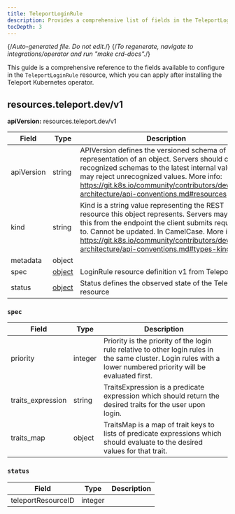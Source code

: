 ```yaml
---
title: TeleportLoginRule
description: Provides a comprehensive list of fields in the TeleportLoginRule resource available through the Teleport Kubernetes operator.
tocDepth: 3
---
```


{/*Auto-generated file. Do not edit.*/}
{/*To regenerate, navigate to integrations/operator and run "make crd-docs".*/}

This guide is a comprehensive reference to the fields available to configure in
the `TeleportLoginRule` resource, which you can apply after installing
the Teleport Kubernetes operator.


## resources.teleport.dev/v1

**apiVersion:** resources.teleport.dev/v1

|Field|Type|Description|
|---|---|---|
|apiVersion|string|APIVersion defines the versioned schema of this representation of an object. Servers should convert recognized schemas to the latest internal value, and may reject unrecognized values. More info: https://git.k8s.io/community/contributors/devel/sig-architecture/api-conventions.md#resources|
|kind|string|Kind is a string value representing the REST resource this object represents. Servers may infer this from the endpoint the client submits requests to. Cannot be updated. In CamelCase. More info: https://git.k8s.io/community/contributors/devel/sig-architecture/api-conventions.md#types-kinds|
|metadata|object||
|spec|[object](#spec)|LoginRule resource definition v1 from Teleport|
|status|[object](#status)|Status defines the observed state of the Teleport resource|

### `spec`

|Field|Type|Description|
|---|---|---|
|priority|integer|Priority is the priority of the login rule relative to other login rules in the same cluster. Login rules with a lower numbered priority will be evaluated first.|
|traits_expression|string|TraitsExpression is a predicate expression which should return the desired traits for the user upon login.|
|traits_map|object|TraitsMap is a map of trait keys to lists of predicate expressions which should evaluate to the desired values for that trait.|

### `status`

|Field|Type|Description|
|---|---|---|
|teleportResourceID|integer||

